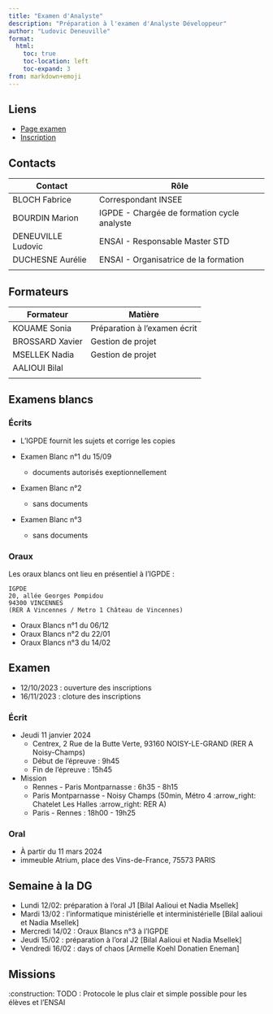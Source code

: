 ```yaml
---
title: "Examen d'Analyste"
description: "Préparation à l'examen d'Analyste Développeur"
author: "Ludovic Deneuville"
format:
  html:
    toc: true
    toc-location: left
    toc-expand: 3
from: markdown+emoji
---
```



## Liens

- [Page examen](https://www.economie.gouv.fr/recrutement/analyste-developpeur-examen-professionnel){target="_blank"}
- [Inscription](https://concours-sg.finances.gouv.fr/){target="_blank"}


## Contacts

| Contact            | Rôle                                        |
|--------------------|---------------------------------------------|
| BLOCH Fabrice      | Correspondant INSEE                         |
| BOURDIN Marion     | IGPDE - Chargée de formation cycle analyste |
| DENEUVILLE Ludovic | ENSAI - Responsable Master STD              |
| DUCHESNE Aurélie   | ENSAI - Organisatrice de la formation       |
|                    |                                             |


## Formateurs

| Formateur       | Matière                      |
|-----------------|------------------------------|
| KOUAME Sonia    | Préparation à l'examen écrit |
| BROSSARD Xavier | Gestion de projet            |
| MSELLEK Nadia   | Gestion de projet            |
| AALIOUI Bilal   |                              | 
|                 |                              |


## Examens blancs

### Écrits

- L'IGPDE fournit les sujets et corrige les copies

- Examen Blanc n°1 du 15/09
  - documents autorisés exeptionnellement
- Examen Blanc n°2
  - sans documents
- Examen Blanc n°3
  - sans documents


### Oraux

Les oraux blancs ont lieu en présentiel à l'IGPDE :
```
IGPDE
20, allée Georges Pompidou 
94300 VINCENNES 
(RER A Vincennes / Metro 1 Château de Vincennes)
```

- Oraux Blancs n°1 du 06/12
- Oraux Blancs n°2 du 22/01
- Oraux Blancs n°3 du 14/02


## Examen

- 12/10/2023 : ouverture des inscriptions
- 16/11/2023 : cloture des inscriptions

### Écrit

- Jeudi 11 janvier 2024
  - Centrex, 2 Rue de la Butte Verte, 93160 NOISY-LE-GRAND (RER A Noisy-Champs)
  - Début de l'épreuve : 9h45
  - Fin de l'épreuve : 15h45
- Mission
  - Rennes - Paris Montparnasse : 6h35 - 8h15
  - Paris Montparnasse - Noisy Champs (50min, Métro 4 :arrow_right: Chatelet Les Halles :arrow_right: RER A)
  - Paris - Rennes : 18h00 - 19h25


### Oral

- À partir du 11 mars 2024
- immeuble Atrium, place des Vins-de-France, 75573 PARIS


## Semaine à la DG

- Lundi 12/02: préparation à l’oral J1 [Bilal Aalioui et Nadia Msellek]
- Mardi 13/02 : l’informatique ministérielle et interministérielle [Bilal aalioui et Nadia Msellek]
- Mercredi 14/02 : Oraux Blancs n°3 à l'IGPDE
- Jeudi 15/02 : préparation à l’oral J2 [Bilal Aalioui et Nadia Msellek]
- Vendredi 16/02 : days of chaos [Armelle Koehl Donatien Eneman]


## Missions

:construction: TODO : Protocole le plus clair et simple possible pour les élèves et l'ENSAI